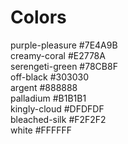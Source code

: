 
<Meta title="0. Style Guide/Colors" />

<style>{`
  .h1 {
    margin-bottom: 30px;
  }
  .col {
    display: flex;
    flex-direction: column;
    gap: 20px;
  }
  .row {
    display: flex;
    gap: 20px;
  }
  .rectangle {
    height: 300px;
    min-width: 157px;
    background: #7E4A9B;
    border-radius: 10px;
    display: flex;
    flex-direction: column;
    align-items: flex-start;
    justify-content: flex-end;
    color: #FFFFFF;
    padding: 20px;
    font-family: Neue Montreal;
    font-size: 16px;
    font-style: normal;
    font-weight: 400;
    line-height: 19px;
    letter-spacing: 0em;
    text-align: left;
  }
`}</style>

<h1  className="h1">Colors</h1>

<div className="col">
  <div className="row">
    <div className="rectangle" style={{ backgroundColor: "#7E4A9B"}}>
      <span>purple-pleasure</span>
      <span>#7E4A9B</span>
    </div>
    <div className="rectangle" style={{ backgroundColor: "#E2778A"}}>
      <span>creamy-coral</span>
      <span>#E2778A</span>
    </div>
    <div className="rectangle" style={{ backgroundColor: "#78CB8F"}}>
      <span>serengeti-green</span>
      <span>#78CB8F</span>
    </div>
  </div>
  
  <div className="row">
    <div className="rectangle" style={{ backgroundColor: "#303030" }}>
      <span>off-black</span>
      <span>#303030</span>
    </div>
    <div className="rectangle" style={{ backgroundColor: "#888888" }}>
      <span>argent</span>
      <span>#888888</span>
    </div>
    <div className="rectangle" style={{ backgroundColor: "#B1B1B1" }}>
      <span>palladium</span>
      <span>#B1B1B1</span>
    </div>
    <div className="rectangle" style={{ backgroundColor: "#DFDFDF", color: "black" }}>
      <span>kingly-cloud</span>
      <span>#DFDFDF</span>
    </div>
    <div className="rectangle" style={{ backgroundColor: "#F2F2F2", color: "black" }}>
      <span>bleached-silk</span>
      <span>#F2F2F2</span>
    </div>
    <div className="rectangle" style={{ backgroundColor: "#FFFFFF", color: "black", border: "1px solid #B1B1B1", boxSizing: "border-box", borderRadius: "10px"}}>
      <span>white</span>
      <span>#FFFFFF</span>
    </div>
  </div>
</div>
